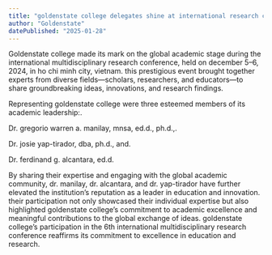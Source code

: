```yaml
---
title: "goldenstate college delegates shine at international research conference in vietnam"
author: "Goldenstate"
datePublished: "2025-01-28"
---
```


Goldenstate college made its mark on the global academic stage during the international multidisciplinary research conference, held on december 5–6, 2024, in ho chi minh city, vietnam. this prestigious event brought together experts from diverse fields—scholars, researchers, and educators—to share groundbreaking ideas, innovations, and research findings.

Representing goldenstate college were three esteemed members of its academic leadership:.

Dr. gregorio warren a. manilay, mnsa, ed.d., ph.d.,.

Dr. josie yap-tirador, dba, ph.d., and.

Dr. ferdinand g. alcantara, ed.d.

By sharing their expertise and engaging with the global academic community, dr. manilay, dr. alcantara, and dr. yap-tirador have further elevated the institution’s reputation as a leader in education and innovation. their participation not only showcased their individual expertise but also highlighted goldenstate college’s commitment to academic excellence and meaningful contributions to the global exchange of ideas. goldenstate college’s participation in the 6th international multidisciplinary research conference reaffirms its commitment to excellence in education and research.